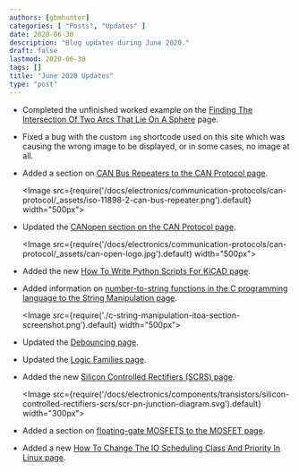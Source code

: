 ```yaml
---
authors: [gbmhunter]
categories: [ "Posts", "Updates" ]
date: 2020-06-30
description: "Blog updates during June 2020."
draft: false
lastmod: 2020-06-30
tags: []
title: "June 2020 Updates"
type: "post"
---
```


* Completed the unfinished worked example on the [Finding The Intersection Of Two Arcs That Lie On A Sphere](/) page.

* Fixed a bug with the custom `img` shortcode used on this site which was causing the wrong image to be displayed, or in some cases, no image at all.

* Added a section on [CAN Bus Repeaters to the CAN Protocol page](/electronics/communication-protocols/can-protocol#can-bus-repeaters).

    <Image src={require('/docs/electronics/communication-protocols/can-protocol/_assets/iso-11898-2-can-bus-repeater.png').default} width="500px"></Image>

* Updated the [CANopen section on the CAN Protocol page](/electronics/communication-protocols/can-protocol#canopen).

    <Image src={require('/docs/electronics/communication-protocols/can-protocol/_assets/can-open-logo.jpg').default} width="500px"></Image>

* Added the new [How To Write Python Scripts For KiCAD page](/electronics/general/kicad/how-to-write-python-scripts-for-kicad).

* Added information on [number-to-string functions in the C programming language to the String Manipulation page](/programming/languages/c/string-manipulation-in-c/).

    <Image src={require('./c-string-manipulation-itoa-section-screenshot.png').default} width="500px"></Image>

* Updated the [Debouncing page](/electronics/circuit-design/debouncing).

* Updated the [Logic Families page](/electronics/circuit-design/logic-families).

* Added the new [Silicon Controlled Rectifiers (SCRS) page](/electronics/components/transistors/silicon-controlled-rectifiers-scrs).

    <Image src={require('/docs/electronics/components/transistors/silicon-controlled-rectifiers-scrs/scr-pn-junction-diagram.svg').default} width="300px"></Image>

* Added a section on [floating-gate MOSFETS to the MOSFET page](/electronics/components/transistors/mosfets#floating-gate-mosfets).

* Added a new [How To Change The IO Scheduling Class And Priority In Linux page](/programming/operating-systems/linux/how-to-change-io-scheduling-class-and-priority-in-linux). 